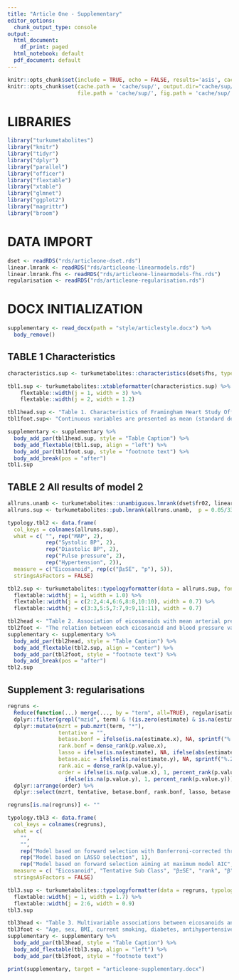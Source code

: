 ```yaml
---
title: "Article One - Supplementary"
editor_options:
  chunk_output_type: console
output:
  html_document:
    df_print: paged
  html_notebook: default
  pdf_document: default
---
```


```r
knitr::opts_chunk$set(include = TRUE, echo = FALSE, results='asis', cache=FALSE)
knitr::opts_chunk$set(cache.path = 'cache/sup/', output.dir="cache/sup/", 
                      file.path = 'cache/sup/', fig.path = 'cache/sup/')
```

# LIBRARIES

```r
library("turkumetabolites")
library("knitr")
library("tidyr")
library("dplyr")
library("parallel")
library("officer")
library("flextable")
library("xtable")
library("glmnet")
library("ggplot2")
library("magrittr")
library("broom")
```

# DATA IMPORT

```r
dset <- readRDS("rds/articleone-dset.rds")
linear.lmrank <- readRDS("rds/articleone-linearmodels.rds")
linear.lmrank.fhs <- readRDS("rds/articleone-linearmodels-fhs.rds")
regularisation <- readRDS("rds/articleone-regularisation.rds")
```

# DOCX INITIALIZATION

```r
supplementary <- read_docx(path = "style/articlestyle.docx") %>%
  body_remove()
```

## TABLE 1 Characteristics

```r
characteristics.sup <- turkumetabolites::characteristics(dset$fhs, type = "fhs")

tbl1.sup <- turkumetabolites::xtableformatter(characteristics.sup) %>%
    flextable::width(j = 1, width = 3) %>%
    flextable::width(j = 2, width = 1.2) 
```

```r
tbl1head.sup <- "Table 1. Characteristics of Framingham Heart Study Offspring Cohort at exam cycle 8."
tbl1foot.sup<- "Continuous variables are presented as mean (standard deviation). Categorical variables reported as absolute and relative frequencies. BMI indicates body mass index."

supplementary <- supplementary %>% 
  body_add_par(tbl1head.sup, style = "Table Caption") %>%
  body_add_flextable(tbl1.sup, align = "left") %>%
  body_add_par(tbl1foot.sup, style = "footnote text") %>%
  body_add_break(pos = "after")
tbl1.sup
```

## TABLE 2 All results of model 2

```r
allruns.unamb <- turkumetabolites::unambiguous.lmrank(dset$fr02, linear.lmrank)
allruns.sup <- turkumetabolites::pub.lmrank(allruns.unamb,  p = 0.05/330)

typology.tbl2 <- data.frame(
  col_keys = colnames(allruns.sup),
  what = c( "", rep("MAP", 2), 
            rep("Systolic BP", 2), 
            rep("Diastolic BP", 2), 
            rep("Pulse pressure", 2), 
            rep("Hypertension", 2)),
  measure = c("Eicosanoid", rep(c("β±SE", "p"), 5)),
  stringsAsFactors = FALSE)

tbl2.sup <- turkumetabolites::typologyformatter(data = allruns.sup, font = 9, typology = typology.tbl2) %>%
  flextable::width(j = 1, width = 1.0) %>%
  flextable::width(j = c(2:2,4:4,6:6,8:8,10:10), width = 0.7) %>%
  flextable::width(j = c(3:3,5:5,7:7,9:9,11:11), width = 0.7)
```

```r
tbl2head <- "Table 2. Association of eicosanoids with mean arterial pressure, systolic blood pressure, diastolic blood pressure, pulse pressure and hypertension."
tbl2foot <- "The relation between each eicosanoid and blood pressure variables was analyzed in separate linear regression models with age, sex, BMI, current smoking, diabetes, antihypertensive medication, and batch as covariates. "
supplementary <- supplementary %>% 
  body_add_par(tbl2head, style = "Table Caption") %>%
  body_add_flextable(tbl2.sup, align = "center") %>%
  body_add_par(tbl2foot, style = "footnote text") %>%
  body_add_break(pos = "after")
tbl2.sup
```

## Supplement 3: regularisations

```r
regruns <- 
  Reduce(function(...) merge(..., by = "term", all=TRUE), regularisation) %>%
  dplyr::filter(grepl("mzid", term) & !(is.zero(estimate) & is.na(estimate.x) & is.na(estimate.y))) %>%
  dplyr::mutate(mzrt = pub.mzrt(term, "*"),
                tentative = "",
                betase.bonf = ifelse(is.na(estimate.x), NA, sprintf("%.2f±%.2f", estimate.x, std.error.x)),
                rank.bonf = dense_rank(p.value.x),
                lasso = ifelse(is.na(estimate), NA, ifelse(abs(estimate) < 0.01, sprintf("%.3f", estimate), sprintf("%.2f", estimate))),
                betase.aic = ifelse(is.na(estimate.y), NA, sprintf("%.2f±%.2f", estimate.y, std.error.y)), 
                rank.aic = dense_rank(p.value.y),
                order = ifelse(is.na(p.value.x), 1, percent_rank(p.value.x)) + 
                  ifelse(is.na(p.value.y), 1, percent_rank(p.value.y))) %>%
  dplyr::arrange(order) %>%
  dplyr::select(mzrt, tentative, betase.bonf, rank.bonf, lasso, betase.aic, rank.aic)

regruns[is.na(regruns)] <- ""

```

```r
typology.tbl3 <- data.frame(
  col_keys = colnames(regruns),
  what = c(
    "", 
    "",
    rep("Model based on forward selection with Bonferroni-corrected threshold", 2), 
    rep("Model based on LASSO selection", 1), 
    rep("Model based on forward selection aiming at maximum model AIC", 2)),
  measure = c( "Eicosanoid", "Tentative Sub Class", "β±SE", "rank", "β", "β±SE", "rank"),
  stringsAsFactors = FALSE)

tbl3.sup <- turkumetabolites::typologyformatter(data = regruns, typology = typology.tbl3) %>%
  flextable::width(j = 1, width = 1.7) %>%
  flextable::width(j = 2:6, width = 0.9)
tbl3.sup
```

```r
tbl3head <- "Table 3. Multivariable associations between eicosanoids and mean arterial pressure with three different methods of model selection."
tbl3foot <- "Age, sex, BMI, current smoking, diabetes, antihypertensive medication, and batch were forced in the model as covariates. Rank is the order of p-values starting from the most significant, and the eicosanoids are arranged in the table by their average rank. LASSO indicates least absolute shrinkage and selection operator; AIC, Akaike information criterion. A p-value of 0.05/330 was used was used as the inclusion/exclusion criteria in the model based on forward selection with Bonferroni-corrected threshold."
supplementary <- supplementary %>% 
  body_add_par(tbl3head, style = "Table Caption") %>%
  body_add_flextable(tbl3.sup, align = "left") %>%
  body_add_par(tbl3foot, style = "footnote text")
```

<!-- GENERATE DOCX -->

```r
print(supplementary, target = "articleone-supplementary.docx")
```
